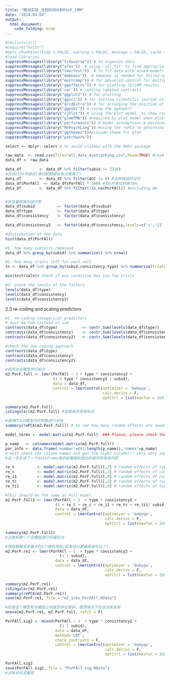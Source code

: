 ---
title: "眼动实验_注视时间分析PorF_LMM"
date: "2024.03.04"
output:
  html_document:
    code_folding: hide
---

```{r setup, include=FALSE}

#rm(list=ls())
#require("knitr") 
#opts_chunk$set(tidy = FALSE, warning = FALSE, message = FALSE, cache = FALSE)
#load libraries
suppressMessages(library("tidyverse")) # to organize data
suppressMessages(library("afex"))  # using 'all_fit' to find appropriate optimizer; and 'mixed' for significance test
suppressMessages(library("lmerTest"))  # to fit data with mixed models
suppressMessages(library("emmeans"))  # emmeans is needed for follow-up tests 
suppressMessages(library("multcomp")) # for advanced control for multiple testing/Type 1 errors. using 'update' for post-hoc comp
suppressMessages(library("ggeffects")) # for plotting (G)LMM results
suppressMessages(library('car')) # setting labeled contrasts
suppressMessages(library("ggplot2")) # for plotting
suppressMessages(library("ggsci")) # for setting scientific journal color palettes 
suppressMessages(library("gridExtra")) # for arranging the position of figures
suppressMessages(library("ggpubr")) # using the ggexport
suppressMessages(library("sjPlot")) # using the plot_model, to show random and fixed effects.
suppressMessages(library("glmmTMB")) #required by plot_model when plotting random effects
suppressMessages(library("performance")) # model assumptions & performance, to use check_model for model assumptions
suppressMessages(library("RePsychLing")) #using the rePCA to determine redundant random effects
suppressMessages(library("ggthemes"))#provide theme for plot
suppressMessages(library("patchwork")) 

select <- dplyr::select # to avoid clashes with the MASS package

```


```{r loaddata}

raw_data  <- read.csv(file="all_data_eyetracking.csv",head=TRUE) #read data
data_df <- raw_data

```


```{r data cleaning}

data_df        <- data_df %>% filter(subid != 2326)
#去除2326号被试(被试数据疑似有点极端了)
data_df        <- data_df %>% filter(ACC != 0) #去除错误的试次
data_df$PorFAll  <- data_df$PorFAll * 1000 #将s的单位转换为ms
data_df        <- data_df %>% filter(!is.na(PorFAll)) #excluding NA


#将变量转换为因子型
data_df$subid          <- factor(data_df$subid)
data_df$type           <- factor(data_df$type)
data_df$consistency    <- factor(data_df$consistency)

data_df$consistency2   <- factor(data_df$consistency,levels=c('c','i1','i2')) #reorder the levels; consistency2 was computed to avoid errors in emmeans package.

#distribution of the data
hist(data_df$PorFAll)

```


```{r desrciping data}

#1. how many subjects remained
data_df %>% group_by(subid) %>% summarize() %>% nrow()

#2. how many trials left for each cell
tn <- data_df %>% group_by(subid,consistency,type) %>% summarize(trialn=length(subid)) %>% ungroup()

min(tn$trialn)# check if any condition has too few trials

#3. check the levels of the factors
levels(data_df$type)
levels(data_df$consistency)
levels(data_df$consistency2)

```

2.3 re-coding and scaling predictors
```{r recoding and scaling}

#1. re-coding categorical predictors
# must be Sum instead of sum
contrasts(data_df$type)           <- contr.Sum(levels(data_df$type)) 
contrasts(data_df$consistency)    <- contr.Sum(levels(data_df$consistency))
contrasts(data_df$consistency2)   <- contr.Sum(levels(data_df$consistency2))

#check the new coding approach
contrasts(data_df$type)
contrasts(data_df$consistency)
contrasts(data_df$consistency2)

```

```{r full model}

#首先对全模型进行拟合
m2.PorF.full <- lmer(PorFAll ~ 1 + type * consistency2 + 
                     (1 + type * consistency2 | subid), 
                     data = data_df,
                     control = lmerControl(optimizer = 'bobyqa',
                                           calc.derivs = F,
                                           optCtrl = list(maxfun = 2e5)))

summary(m2.PorF.full)
isSingular(m2.PorF.full) #查看是否奇异拟合

```

```{r rePCA1}

#使用PCA对模型内的参数进行分析
summary(rePCA(m2.PorF.full)) # to see how many random effects are needed. It seems 3 is good enough, not the full 6

model_terms <- model.matrix(m2.PorF.full)  ### Please, please check the model_terms very very carefully. #see also:  https://rpubs.com/Reinhold/22193 and https://rpubs.com/yjunechoe/correlationsLMEM

p_name   <- colnames(model.matrix(m2.PorF.full)) 
par_info <- data.frame('number'=c(1:length(p_name)),'names'=p_name)  
# must check the column names and get the right column!!! very very important.
#这一步生成了一个dataframe用来查看随机效应的顺序和具体内容

```

```{r full model2}

re_t          <- model.matrix(m2.PorF.full)[,2] # random effects of type
re_c          <- model.matrix(m2.PorF.full)[,3] # random effects of consisc
re_i1         <- model.matrix(m2.PorF.full)[,4] # random effects of consisi1
re_tc         <- model.matrix(m2.PorF.full)[,5] # random effects of type:c
re_ti1        <- model.matrix(m2.PorF.full)[,6] # random effects of type:i1

#This should be the same as Full model
m2.PorF.full2 <- lmer(PorFAll ~ 1  + type * consistency2 +
                      (1 + re_t + re_c + re_i1 + re_tc + re_ti1| subid), 
                      data = data_df,
                      control = lmerControl(optimizer = 'bobyqa',
                                            calc.derivs = F,
                                            optCtrl = list(maxfun = 2e5)))

summary(m2.PorF.full2)
#注意和第一个全模型进行仔细比对

```


```{r re2 model}

#保留解释变异最大的2个随机效应(后发现只要截距就可以了)
m2.PorF.re1 <- lmer(PorFAll ~ 1  + type * consistency2 +
                        (1 | subid), 
                      data = data_df,
                      control = lmerControl(optimizer = 'bobyqa',
                                            calc.derivs = F,
                                            optCtrl = list(maxfun = 2e5)))

summary(m2.PorF.re1)
isSingular(m2.PorF.re1)
summary(rePCA(m2.PorF.re1))
save(m2.PorF.re1, file = "m2_1res_PorFAll.RData")

```



```{r test}

#检查这个模型和全模型之间是否存在差异，理想情况下应该没有差异
anova(m2.PorF.re1, m2.PorF.full, refit = F)

```


```{r sig test}

PorFAll.sig2 <- mixed(PorFAll ~ 1  + type * consistency2 +
                        (1 | subid), 
                      data = data_df,
                      method='LRT',
                      check_contrasts = F,
                      control = lmerControl(optimizer = 'bobyqa',
                                            calc.derivs = F,
                                            optCtrl = list(maxfun = 2e5)))

PorFAll.sig2
save(PorFAll.sig2, file = "PorFAll_sig.RData")
#没有任何显著捏

```
